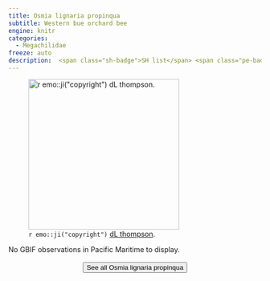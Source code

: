 ```yaml
---
title: Osmia lignaria propinqua
subtitle: Western bue orchard bee
engine: knitr
categories:
  - Megachilidae
freeze: auto
description:  <span class="sh-badge">SH list</span> <span class="pe-badge">PM Evidence</span> <span class="gali-badge">Galiano</span>
---
```

![`r emo::ji("copyright")` [dL thompson ](https://inaturalist.ca/photos/206433487).](https://inaturalist-open-data.s3.amazonaws.com/photos/206433487/large.jpg){height=300}



No GBIF observations in Pacific Maritime to display.
<br><br>
<center>


<a href="https://inaturalist.ca/observations?place_id=any&quality_grade=research&subview=map&taxon_id=361607"><button type="button" class="btn btn-secondary">See all Osmia lignaria propinqua <i class="fa-solid fa-arrow-up-right-from-square"></i> </button></a>
</center>
